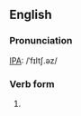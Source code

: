 ==English==

===Pronunciation===
[[IPA]]: /ˈfɪltʃ.əz/

===Verb form===
{{third-person singular of|filch}}
# {{defn|English}}